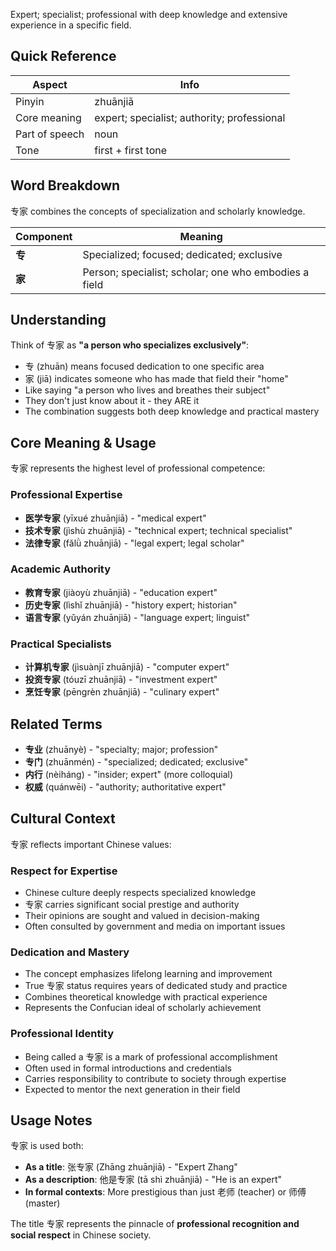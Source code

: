 Expert; specialist; professional with deep knowledge and extensive experience in a specific field.

## Quick Reference

| Aspect         | Info                                                   |
| -------------- | ------------------------------------------------------ |
| Pinyin         | zhuānjiā                                               |
| Core meaning   | expert; specialist; authority; professional            |
| Part of speech | noun                                                   |
| Tone           | first + first tone                                     |

## Word Breakdown

专家 combines the concepts of specialization and scholarly knowledge.

| Component | Meaning                                                        |
| --------- | -------------------------------------------------------------- |
| **专**    | Specialized; focused; dedicated; exclusive                     |
| **家**    | Person; specialist; scholar; one who embodies a field         |

## Understanding

Think of 专家 as **"a person who specializes exclusively"**:

- 专 (zhuān) means focused dedication to one specific area
- 家 (jiā) indicates someone who has made that field their "home"
- Like saying "a person who lives and breathes their subject"
- They don't just know about it - they ARE it
- The combination suggests both deep knowledge and practical mastery

## Core Meaning & Usage

专家 represents the highest level of professional competence:

### **Professional Expertise**
- **医学专家** (yīxué zhuānjiā) - "medical expert"
- **技术专家** (jìshù zhuānjiā) - "technical expert; technical specialist"
- **法律专家** (fǎlǜ zhuānjiā) - "legal expert; legal scholar"

### **Academic Authority**
- **教育专家** (jiàoyù zhuānjiā) - "education expert"
- **历史专家** (lìshǐ zhuānjiā) - "history expert; historian"
- **语言专家** (yǔyán zhuānjiā) - "language expert; linguist"

### **Practical Specialists**
- **计算机专家** (jìsuànjī zhuānjiā) - "computer expert"
- **投资专家** (tóuzī zhuānjiā) - "investment expert"
- **烹饪专家** (pēngrèn zhuānjiā) - "culinary expert"

## Related Terms

- **专业** (zhuānyè) - "specialty; major; profession"
- **专门** (zhuānmén) - "specialized; dedicated; exclusive"
- **内行** (nèiháng) - "insider; expert" (more colloquial)
- **权威** (quánwēi) - "authority; authoritative expert"

## Cultural Context

专家 reflects important Chinese values:

### **Respect for Expertise**
- Chinese culture deeply respects specialized knowledge
- 专家 carries significant social prestige and authority
- Their opinions are sought and valued in decision-making
- Often consulted by government and media on important issues

### **Dedication and Mastery**
- The concept emphasizes lifelong learning and improvement
- True 专家 status requires years of dedicated study and practice
- Combines theoretical knowledge with practical experience
- Represents the Confucian ideal of scholarly achievement

### **Professional Identity**
- Being called a 专家 is a mark of professional accomplishment
- Often used in formal introductions and credentials
- Carries responsibility to contribute to society through expertise
- Expected to mentor the next generation in their field

## Usage Notes

专家 is used both:
- **As a title**: 张专家 (Zhāng zhuānjiā) - "Expert Zhang"
- **As a description**: 他是专家 (tā shì zhuānjiā) - "He is an expert"
- **In formal contexts**: More prestigious than just 老师 (teacher) or 师傅 (master)

The title 专家 represents the pinnacle of **professional recognition and social respect** in Chinese society.
